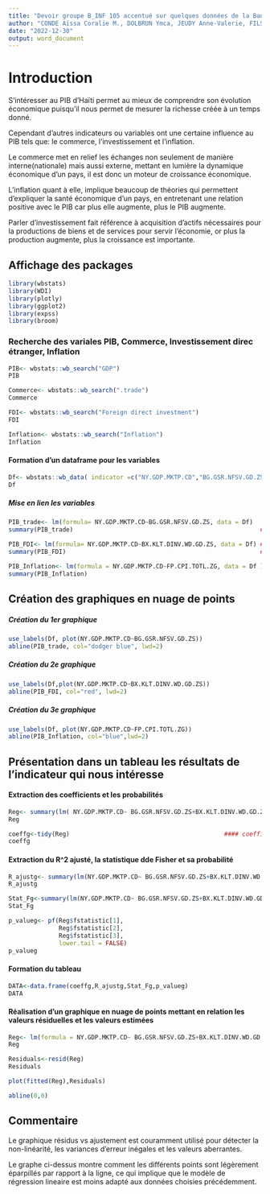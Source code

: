 ```yaml
---
title: "Devoir groupe B_INF 105 accentué sur quelques données de la Banque mondiale"
author: "CONDE Aïssa Coralie M., DOLBRUN Ymca, JEUDY Anne-Valerie, FILS-AIME Melissa et MERVEIL Jimmy"
date: "2022-12-30"
output: word_document
---
```



# Introduction

S’intéresser au PIB d’Haïti permet au mieux de comprendre son évolution économique puisqu’il nous permet de mesurer la richesse créée à un temps donné.

Cependant d’autres indicateurs ou variables ont une certaine influence au PIB tels que: le commerce, l’investissement et l’inflation.

Le commerce met en relief les échanges non seulement de manière interne(nationale) mais aussi externe, mettant en lumière la dynamique économique d’un pays, il est donc un moteur de croissance économique.

L’inflation quant à elle, implique beaucoup de théories qui permettent d’expliquer la santé économique d’un pays, en entretenant une relation positive avec le PIB car plus elle augmente, plus le PIB augmente.

Parler d’investissement fait référence à acquisition d’actifs nécessaires pour la productions de biens et de services pour servir l’économie, or plus la production augmente, plus la croissance est importante.

## Affichage des packages
```r
library(wbstats)
library(WDI)
library(plotly)
library(ggplot2)
library(expss)
library(broom)
```

### Recherche des variales PIB, Commerce, Investissement direc étranger, Inflation
```r
PIB<- wbstats::wb_search("GDP") 
PIB

Commerce<- wbstats::wb_search(".trade")
Commerce

FDI<- wbstats::wb_search("Foreign direct investment")
FDI

Inflation<- wbstats::wb_search("Inflation")
Inflation

```


#### Formation d'un dataframe pour les variables
```r
Df<- wbstats::wb_data( indicator =c("NY.GDP.MKTP.CD","BG.GSR.NFSV.GD.ZS","BX.KLT.DINV.WD.GD.ZS", "FP.CPI.TOTL.ZG"),country = "HTI", mrv = 35)       
Df

```

##### Mise en lien les variables 
```r
PIB_trade<- lm(formula= NY.GDP.MKTP.CD~BG.GSR.NFSV.GD.ZS, data = Df)           ### PIB et Commerce
summary(PIB_trade)                                                    ### Résultats détaillés de cette relation

PIB_FDI<- lm(formula= NY.GDP.MKTP.CD~BX.KLT.DINV.WD.GD.ZS, data = Df) ### PIB et Investissement direct étranger
summary(PIB_FDI)                                                      ### Résultats détaillés de cette relation

PIB_Inflation<- lm(formula = NY.GDP.MKTP.CD~FP.CPI.TOTL.ZG, data = Df ) ### PIB et Inflation
summary(PIB_Inflation)                                                  ### Résultats détaillés de cette relation

```

## Création des graphiques en nuage de points

##### Création du 1er graphique
```r
use_labels(Df, plot(NY.GDP.MKTP.CD~BG.GSR.NFSV.GD.ZS))
abline(PIB_trade, col="dodger blue", lwd=2)
```

##### Création du 2e graphique
```r
use_labels(Df,plot(NY.GDP.MKTP.CD~BX.KLT.DINV.WD.GD.ZS))
abline(PIB_FDI, col="red", lwd=2)
```

##### Création du 3e graphique
```r
use_labels(Df, plot(NY.GDP.MKTP.CD~FP.CPI.TOTL.ZG))
abline(PIB_Inflation, col="blue",lwd=2)
```

## Présentation dans un tableau les résultats de l'indicateur qui nous intéresse

#### Extraction des coefficients et les probabilités
```r
Reg<- summary(lm( NY.GDP.MKTP.CD~ BG.GSR.NFSV.GD.ZS+BX.KLT.DINV.WD.GD.ZS+FP.CPI.TOTL.ZG, data = Df))
Reg

coeffg<-tidy(Reg)                                           #### coefficients et probabilites
coeffg
```

#### Extraction du R^2 ajusté, la statistique dde Fisher et sa probabilité
```r
R_ajustg<- summary(lm(NY.GDP.MKTP.CD~ BG.GSR.NFSV.GD.ZS+BX.KLT.DINV.WD.GD.ZS+FP.CPI.TOTL.ZG, data=Df))$adj.r.squared 
R_ajustg

Stat_Fg<-summary(lm(NY.GDP.MKTP.CD~ BG.GSR.NFSV.GD.ZS+BX.KLT.DINV.WD.GD.ZS+FP.CPI.TOTL.ZG, data=Df))$fstatistic[1]
Stat_Fg

p_valueg<- pf(Reg$fstatistic[1],
              Reg$fstatistic[2],
              Reg$fstatistic[3],
              lower.tail = FALSE)
p_valueg
```

#### Formation du tableau
```r
DATA<-data.frame(coeffg,R_ajustg,Stat_Fg,p_valueg)
DATA
```

#### Réalisation d'un graphique en nuage de points mettant en relation les valeurs résiduelles et les valeurs estimées
```r
Reg<- lm(formula = NY.GDP.MKTP.CD~ BG.GSR.NFSV.GD.ZS+BX.KLT.DINV.WD.GD.ZS+FP.CPI.TOTL.ZG, data = Df)
Reg

Residuals<-resid(Reg)
Residuals

plot(fitted(Reg),Residuals)

abline(0,0)
```

## Commentaire
Le graphique résidus vs ajustement est couramment utilisé pour détecter la non-linéarité, les variances d'erreur inégales et les valeurs aberrantes.

Le graphe ci-dessus montre comment les différents points sont légèrement éparpillés par rapport à la ligne, ce qui implique que le modèle de régression lineaire est moins adapté aux données choisies précédemment.
